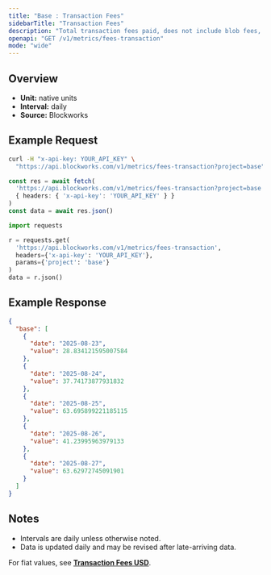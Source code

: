 ```yaml
---
title: "Base : Transaction Fees"
sidebarTitle: "Transaction Fees"
description: "Total transaction fees paid, does not include blob fees, out-of-protocol tips, or additional sources of revenue"
openapi: "GET /v1/metrics/fees-transaction"
mode: "wide"
---
```


## Overview

- **Unit:** native units
- **Interval:** daily
- **Source:** Blockworks

## Example Request

<CodeGroup>

```bash cURL
curl -H "x-api-key: YOUR_API_KEY" \
  "https://api.blockworks.com/v1/metrics/fees-transaction?project=base"
```

```typescript TypeScript
const res = await fetch(
  'https://api.blockworks.com/v1/metrics/fees-transaction?project=base',
  { headers: { 'x-api-key': 'YOUR_API_KEY' } }
)
const data = await res.json()
```

```python Python
import requests

r = requests.get(
  'https://api.blockworks.com/v1/metrics/fees-transaction',
  headers={'x-api-key': 'YOUR_API_KEY'},
  params={'project': 'base'}
)
data = r.json()
```

</CodeGroup>

## Example Response

```json
{
  "base": [
    {
      "date": "2025-08-23",
      "value": 28.834121595007584
    },
    {
      "date": "2025-08-24",
      "value": 37.74173877931832
    },
    {
      "date": "2025-08-25",
      "value": 63.695899221185115
    },
    {
      "date": "2025-08-26",
      "value": 41.23995963979133
    },
    {
      "date": "2025-08-27",
      "value": 63.62972745091901
    }
  ]
}
```

## Notes
- Intervals are daily unless otherwise noted.
- Data is updated daily and may be revised after late-arriving data.


<Note>For fiat values, see **[Transaction Fees USD](./fees-transaction-usd)**.</Note>